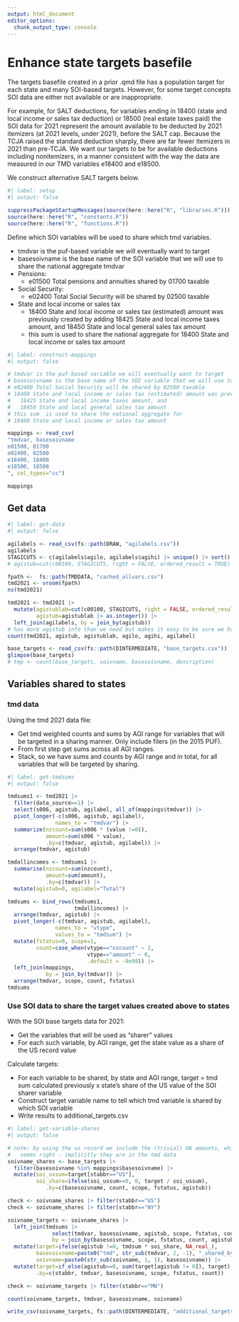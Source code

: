 ```yaml
---
output: html_document
editor_options: 
  chunk_output_type: console
---
```


# Enhance state targets basefile

The targets basefile created in a prior .qmd file has a population target for each state and many SOI-based targets. However, for some target concepts SOI data are either not available or are inappropriate. 

For example, for SALT deductions, for variables ending in 18400 (state and local income or sales tax deduction) or 18500 (real estate taxes paid) the SOI data for 2021 represent the amount available to be deducted by 2021 itemizers (at 2021 levels, under 2021), before the SALT cap. Because the TCJA raised the standard deduction sharply, there are far fewer itemizers in 2021 than pre-TCJA. We want our targets to be for available deductions including nonitemizers, in a manner consistent with the way the data are measured in our TMD variables e18400 and e18500.

We construct alternative SALT targets below.


```r
#| label: setup
#| output: false

suppressPackageStartupMessages(source(here::here("R", "libraries.R")))
source(here::here("R", "constants.R"))
source(here::here("R", "functions.R"))

```


Define which SOI variables will be used to share which tmd variables.

-   tmdvar is the puf-based variable we will eventually want to target
-   basesoivname is the base name of the SOI variable that we will use to share the national aggregate tmdvar
-   Pensions:
    -   e01500 Total pensions and annuities shared by 01700 taxable
-   Social Security:
    -   e02400 Total Social Security will be shared by 02500 taxable
-   State and local income or sales tax
    -   18400 State and local income or sales tax (estimated) amount was previously created by adding 18425 State and local income taxes amount, and 18450 State and local general sales tax amount
    -   this sum  is used to share the national aggregate for 18400 State and local income or sales tax amount


```r
#| label: construct-mappings
#| output: false

# tmdvar is the puf-based variable we will eventually want to target
# basesoivname is the base name of the SOI variable that we will use to share the national aggregate tmdvar
# e02400 Total Social Security will be shared by 02500 taxable
# 18400 State and local income or sales tax (estimated) amount was previously created by adding
#   18425 State and local income taxes amount, and
#   18450 State and local general sales tax amount
# this sum  is used to share the national aggregate for
# 18400 State and local income or sales tax amount

mappings <- read_csv(
"tmdvar, basesoivname
e01500, 01700
e02400, 02500
e18400, 18400
e18500, 18500
", col_types="cc")

mappings

```



## Get data

```r
#| label: get-data
#| output: false

agilabels <- read_csv(fs::path(DRAW, "agilabels.csv"))
agilabels
STAGICUTS <- c(agilabels$agilo, agilabels$agihi) |> unique() |> sort()
# agistub=cut(c00100, STAGICUTS, right = FALSE, ordered_result = TRUE) |> as.integer()

fpath <-  fs::path(TMDDATA, "cached_allvars.csv")
tmd2021 <- vroom(fpath)
ns(tmd2021)

tmd2021 <- tmd2021 |> 
  mutate(agistublab=cut(c00100, STAGICUTS, right = FALSE, ordered_result = TRUE),
         agistub=agistublab |> as.integer()) |> 
  left_join(agilabels, by = join_by(agistub))
# has more agistub info than we need but makes it easy to be sure we have the right stubs
count(tmd2021, agistub, agistublab, agilo, agihi, agilabel)

base_targets <- read_csv(fs::path(DINTERMEDIATE, "base_targets.csv"))
glimpse(base_targets)
# tmp <- count(base_targets, soivname, basesoivname, description)

```

## Variables shared to states

### tmd data

Using the tmd 2021 data file:

-   Get tmd weighted counts and sums by AGI range for variables that will be targeted in a sharing manner. Only include filers (in the 2015 PUF). 
-   From first step get sums across all AGI ranges.
-   Stack, so we have sums and counts by AGI range and in total, for all variables that will be targeted by sharing.


```r
#| label: get-tmdsums
#| output: false

tmdsums1 <- tmd2021 |> 
  filter(data_source==1) |> 
  select(s006, agistub, agilabel, all_of(mappings$tmdvar)) |> 
  pivot_longer(-c(s006, agistub, agilabel),
               names_to = "tmdvar") |> 
  summarize(nzcount=sum(s006 * (value !=0)),
            amount=sum(s006 * value),
            .by=c(tmdvar, agistub, agilabel)) |> 
  arrange(tmdvar, agistub)

tmdallincomes <- tmdsums1 |> 
  summarise(nzcount=sum(nzcount),
            amount=sum(amount),
            .by=c(tmdvar)) |> 
  mutate(agistub=0, agilabel="Total")

tmdsums <- bind_rows(tmdsums1,
                     tmdallincomes) |> 
  arrange(tmdvar, agistub) |> 
  pivot_longer(-c(tmdvar, agistub, agilabel),
               names_to = "vtype",
               values_to = "tmdsum") |>
  mutate(fstatus=0, scope=1, 
         count=case_when(vtype=="nzcount" ~ 2,
                         vtype=="amount" ~ 0,
                         .default = -9e99)) |> 
  left_join(mappings, 
            by = join_by(tmdvar)) |> 
  arrange(tmdvar, scope, count, fstatus)
tmdsums

```


### Use SOI data to share the target values created above to states

With the SOI base targets data for 2021:

-   Get the variables that will be used as "sharer" values
-   For each such variable, by AGI range, get the state value as a share of the US record value

Calculate targets:

-   For each variable to be shared, by state and AGI range, target = tmd sum calculated previously x state's share of the US value of the SOI sharer variable
-   Construct target variable name to tell which tmd variable is shared by which SOI variable
-   Write results to additional_targets.csv

```r
#| label: get-variable-shares
#| output: false

# note: by using the us record we include the (trivial) OA amounts, which 
#   seems right - implicitly they are in the tmd data
soivname_shares <- base_targets |> 
  filter(basesoivname %in% mappings$basesoivname) |> 
  mutate(soi_ussum=target[stabbr=="US"],
         soi_share=ifelse(soi_ussum==0, 0, target / soi_ussum),
            .by=c(basesoivname, count, scope, fstatus, agistub))

check <- soivname_shares |> filter(stabbr=="US")
check <- soivname_shares |> filter(stabbr=="NY")

soivname_targets <- soivname_shares |> 
  left_join(tmdsums |> 
              select(tmdvar, basesoivname, agistub, scope, fstatus, count, tmdsum),
              by = join_by(basesoivname, scope, fstatus, count, agistub)) |> 
  mutate(target=ifelse(agistub !=0, tmdsum * soi_share, NA_real_),
         basesoivname=paste0("tmd", str_sub(tmdvar, 2, -1), "_shared_by_soi", basesoivname),
         soivname=paste0(str_sub(soivname, 1, 1), basesoivname)) |> 
  mutate(target=if_else(agistub==0, sum(target[agistub != 0]), target),
         .by=c(stabbr, tmdvar, basesoivname, scope, fstatus, count))

check <- soivname_targets |> filter(stabbr=="MN")

count(soivname_targets, tmdvar, basesoivname, soivname)

write_csv(soivname_targets, fs::path(DINTERMEDIATE, "additional_targets.csv"))

```

